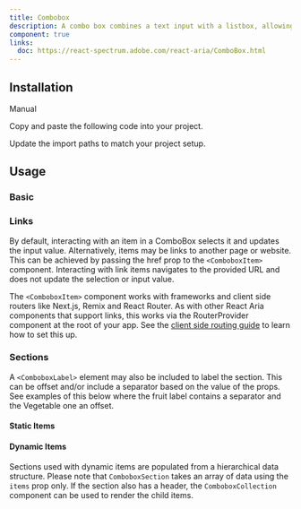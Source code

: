 ```yaml
---
title: Combobox
description: A combo box combines a text input with a listbox, allowing users to filter a list of options to items matching a query.
component: true
links:
  doc: https://react-spectrum.adobe.com/react-aria/ComboBox.html
---
```


<ComponentPreview name="combobox-demo" />

## Installation

<Tabs defaultValue="manual">

<TabsList>
  <TabsTrigger value="manual">Manual</TabsTrigger>
</TabsList>

<TabsContent value="manual">

<Steps>

<Step>Copy and paste the following code into your project.</Step>

<ComponentSource name="combobox" />

<Step>Update the import paths to match your project setup.</Step>

</Steps>

</TabsContent>

</Tabs>

## Usage

### Basic

<ComponentPreview name="combobox-basic" />

### Links

By default, interacting with an item in a ComboBox selects it and updates the input value.
Alternatively, items may be links to another page or website. This can be achieved by passing the href prop to the `<ComboboxItem>` component.
Interacting with link items navigates to the provided URL and does not update the selection or input value.

The `<ComboboxItem>` component works with frameworks and client side routers like Next.js, Remix and React Router.
As with other React Aria components that support links, this works via the RouterProvider component at the root of your app.
See the [client side routing guide](https://react-spectrum.adobe.com/react-aria/routing.html) to learn how to set this up.

<ComponentPreview name="combobox-link" />

### Sections

A `<ComboboxLabel>` element may also be included to label the section. This can be offset and/or include a separator based on the value of the props.
See examples of this below where the fruit label contains a separator and the Vegetable one an offset.

#### Static Items

<ComponentPreview name="combobox-section" />

#### Dynamic Items

Sections used with dynamic items are populated from a hierarchical data structure. Please note that `ComboboxSection` takes an array of data using the `items` prop only.
If the section also has a header, the `ComboboxCollection` component can be used to render the child items.

<ComponentPreview name="combobox-dynamic" />
